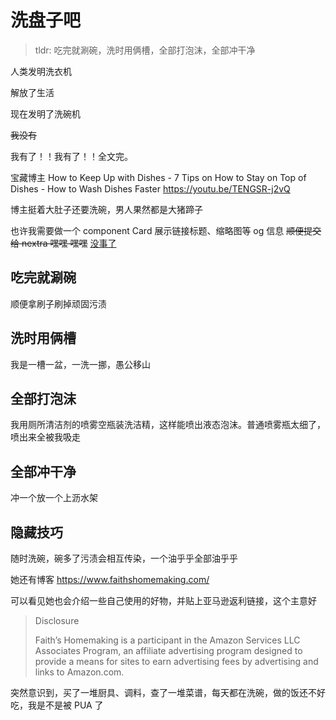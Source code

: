 # 洗盘子吧

<div className="grid place-content-center">
  <RichImage
    className="w-full md:w-80"
    src="./images/2024-02-28-18-02-07.png"
  />
</div>

> tldr: 吃完就涮碗，洗时用俩槽，全部打泡沫，全部冲干净

人类发明洗衣机

解放了生活

现在发明了洗碗机

~~我没有~~

我有了！！我有了！！全文完。

宝藏博主
How to Keep Up with Dishes - 7 Tips on How to Stay on Top of Dishes - How to Wash Dishes Faster
https://youtu.be/TENGSR-j2vQ

博主挺着大肚子还要洗碗，男人果然都是大猪蹄子

也许我需要做一个 component Card 展示链接标题、缩略图等 og 信息
~~顺便提交给 nextra 嘿嘿 嘿嘿~~ [没事了](./archived/rsc.mdx)

## 吃完就涮碗

顺便拿刷子刷掉顽固污渍

## 洗时用俩槽

我是一槽一盆，一洗一挪，愚公移山

## 全部打泡沫

我用厕所清洁剂的喷雾空瓶装洗洁精，这样能喷出液态泡沫。普通喷雾瓶太细了，喷出来全被我吸走

## 全部冲干净

冲一个放一个上沥水架

## 隐藏技巧

随时洗碗，碗多了污渍会相互传染，一个油乎乎全部油乎乎

她还有博客
https://www.faithshomemaking.com/

可以看见她也会介绍一些自己使用的好物，并贴上亚马逊返利链接，这个主意好

> Disclosure
>
> Faith’s Homemaking is a participant in the Amazon Services LLC Associates Program, an affiliate advertising program designed to provide a means for sites to earn advertising fees by advertising and links to Amazon.com.

突然意识到，买了一堆厨具、调料，查了一堆菜谱，每天都在洗碗，做的饭还不好吃，我是不是被 PUA 了

